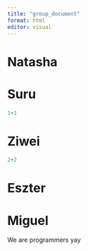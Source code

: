 ```yaml
---
title: "group_document"
format: html
editor: visual
---
```


# Natasha

# Suru

```r
1+1
```

# Ziwei

```r
2+2
```

# Eszter

# Miguel

We are programmers yay

```r

```

```r

```
